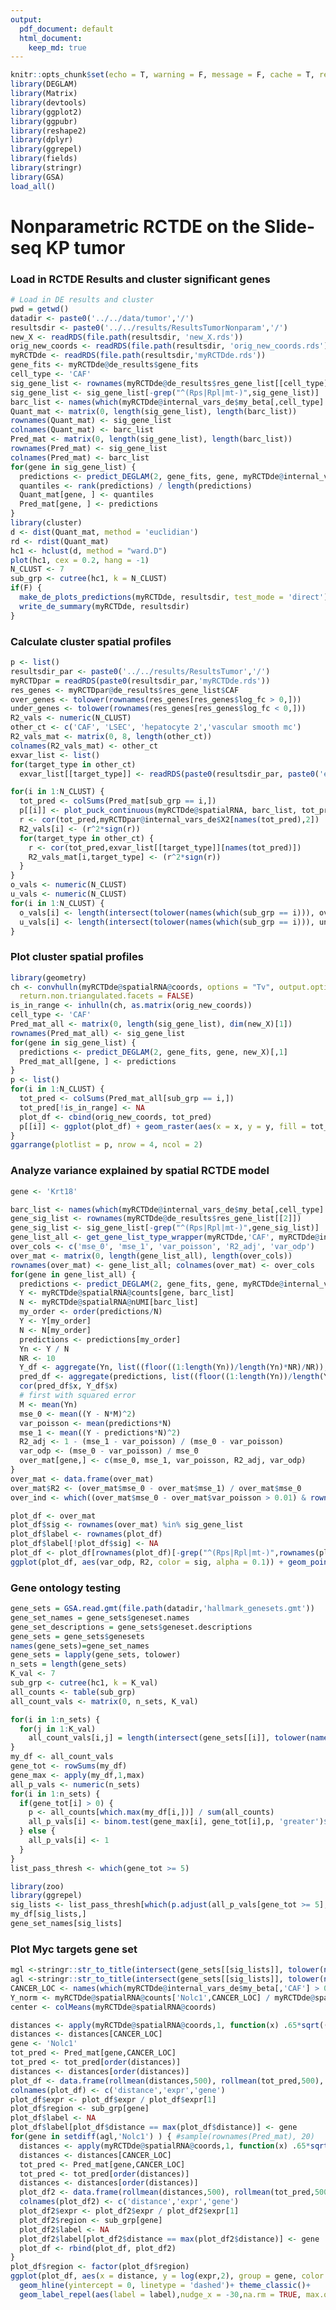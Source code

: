 ```yaml
---
output:  
  pdf_document: default
  html_document:
    keep_md: true
---
```


```r
knitr::opts_chunk$set(echo = T, warning = F, message = F, cache = T, results = 'hide')
library(DEGLAM)
library(Matrix)
library(devtools)
library(ggplot2)
library(ggpubr)
library(reshape2)
library(dplyr)
library(ggrepel)
library(fields)
library(stringr)
library(GSA)
load_all()
```

# Nonparametric RCTDE on the Slide-seq KP tumor

### Load in RCTDE Results and cluster significant genes

```r
# Load in DE results and cluster
pwd = getwd()
datadir <- paste0('../../data/tumor','/')
resultsdir <- paste0('../../results/ResultsTumorNonparam','/')
new_X <- readRDS(file.path(resultsdir, 'new_X.rds'))
orig_new_coords <- readRDS(file.path(resultsdir, 'orig_new_coords.rds'))
myRCTDde <- readRDS(file.path(resultsdir,'myRCTDde.rds'))
gene_fits <- myRCTDde@de_results$gene_fits
cell_type <- 'CAF'
sig_gene_list <- rownames(myRCTDde@de_results$res_gene_list[[cell_type]])
sig_gene_list <- sig_gene_list[-grep("^(Rps|Rpl|mt-)",sig_gene_list)]
barc_list <- names(which(myRCTDde@internal_vars_de$my_beta[,cell_type] > 0))
Quant_mat <- matrix(0, length(sig_gene_list), length(barc_list))
rownames(Quant_mat) <- sig_gene_list
colnames(Quant_mat) <- barc_list
Pred_mat <- matrix(0, length(sig_gene_list), length(barc_list))
rownames(Pred_mat) <- sig_gene_list
colnames(Pred_mat) <- barc_list
for(gene in sig_gene_list) {
  predictions <- predict_DEGLAM(2, gene_fits, gene, myRCTDde@internal_vars_de$X2[barc_list,])[,1]
  quantiles <- rank(predictions) / length(predictions)
  Quant_mat[gene, ] <- quantiles
  Pred_mat[gene, ] <- predictions
}
library(cluster)    
d <- dist(Quant_mat, method = 'euclidian')
rd <- rdist(Quant_mat)
hc1 <- hclust(d, method = "ward.D")
plot(hc1, cex = 0.2, hang = -1)
N_CLUST <- 7
sub_grp <- cutree(hc1, k = N_CLUST)
if(F) {
  make_de_plots_predictions(myRCTDde, resultsdir, test_mode = 'direct')
  write_de_summary(myRCTDde, resultsdir)
}
```

### Calculate cluster spatial profiles

```r
p <- list()
resultsdir_par <- paste0('../../results/ResultsTumor','/')
myRCTDpar = readRDS(paste0(resultsdir_par,'myRCTDde.rds'))
res_genes <- myRCTDpar@de_results$res_gene_list$CAF
over_genes <- tolower(rownames(res_genes[res_genes$log_fc > 0,]))
under_genes <- tolower(rownames(res_genes[res_genes$log_fc < 0,]))
R2_vals <- numeric(N_CLUST)
other_ct <- c('CAF', 'LSEC', 'hepatocyte 2','vascular smooth mc')
R2_vals_mat <- matrix(0, 8, length(other_ct))
colnames(R2_vals_mat) <- other_ct
exvar_list <- list()
for(target_type in other_ct)
  exvar_list[[target_type]] <- readRDS(paste0(resultsdir_par, paste0('exvar',target_type,'.rds')))

for(i in 1:N_CLUST) {
  tot_pred <- colSums(Pred_mat[sub_grp == i,])
  p[[i]] <- plot_puck_continuous(myRCTDde@spatialRNA, barc_list, tot_pred, ylimit = c(0,quantile(tot_pred, 0.999))) + scale_colour_gradientn(colors = pals::brewer.blues(20)[2:20]) + ggtitle(paste("Cluster",i))
  r <- cor(tot_pred,myRCTDpar@internal_vars_de$X2[names(tot_pred),2])
  R2_vals[i] <- (r^2*sign(r))
  for(target_type in other_ct) {
    r <- cor(tot_pred,exvar_list[[target_type]][names(tot_pred)])
    R2_vals_mat[i,target_type] <- (r^2*sign(r))
  }
}
o_vals <- numeric(N_CLUST)
u_vals <- numeric(N_CLUST)
for(i in 1:N_CLUST) {
  o_vals[i] <- length(intersect(tolower(names(which(sub_grp == i))), over_genes))
  u_vals[i] <- length(intersect(tolower(names(which(sub_grp == i))), under_genes))
}
```

### Plot cluster spatial profiles

```r
library(geometry)
ch <- convhulln(myRCTDde@spatialRNA@coords, options = "Tv", output.options = NULL,
  return.non.triangulated.facets = FALSE)
is_in_range <- inhulln(ch, as.matrix(orig_new_coords))
cell_type <- 'CAF'
Pred_mat_all <- matrix(0, length(sig_gene_list), dim(new_X)[1])
rownames(Pred_mat_all) <- sig_gene_list
for(gene in sig_gene_list) {
  predictions <- predict_DEGLAM(2, gene_fits, gene, new_X)[,1]
  Pred_mat_all[gene, ] <- predictions
}
p <- list()
for(i in 1:N_CLUST) {
  tot_pred <- colSums(Pred_mat_all[sub_grp == i,])
  tot_pred[!is_in_range] <- NA
  plot_df <- cbind(orig_new_coords, tot_pred)
  p[[i]] <- ggplot(plot_df) + geom_raster(aes(x = x, y = y, fill = tot_pred))+ scale_fill_gradientn(colors = pals::brewer.blues(20)[2:20], limits = c(min(tot_pred),max(tot_pred)), na.value="white") + ggtitle(paste("Cluster",i)) +  ggplot2::scale_shape_identity() + ggplot2::theme_classic() + ggplot2::scale_size_identity() + coord_fixed()
}
ggarrange(plotlist = p, nrow = 4, ncol = 2)
```

### Analyze variance explained by spatial RCTDE model

```r
gene <- 'Krt18'

barc_list <- names(which(myRCTDde@internal_vars_de$my_beta[,cell_type] > 0.999))
gene_sig_list <- rownames(myRCTDde@de_results$res_gene_list[[2]])
gene_sig_list <- sig_gene_list[-grep("^(Rps|Rpl|mt-)",gene_sig_list)]
gene_list_all <- get_gene_list_type_wrapper(myRCTDde,'CAF', myRCTDde@internal_vars_de$cell_types_present)
over_cols <- c('mse_0', 'mse_1', 'var_poisson', 'R2_adj', 'var_odp')
over_mat <- matrix(0, length(gene_list_all), length(over_cols))
rownames(over_mat) <- gene_list_all; colnames(over_mat) <- over_cols
for(gene in gene_list_all) {
  predictions <- predict_DEGLAM(2, gene_fits, gene, myRCTDde@internal_vars_de$X2[barc_list,])[,1]
  Y <- myRCTDde@spatialRNA@counts[gene, barc_list]
  N <- myRCTDde@spatialRNA@nUMI[barc_list]
  my_order <- order(predictions/N)
  Y <- Y[my_order]
  N <- N[my_order]
  predictions <- predictions[my_order]
  Yn <- Y / N
  NR <- 10
  Y_df <- aggregate(Yn, list((floor((1:length(Yn))/length(Yn)*NR)/NR)),mean)[1:NR,]
  pred_df <- aggregate(predictions, list((floor((1:length(Yn))/length(Yn)*NR)/NR)),mean)[1:NR,]
  cor(pred_df$x, Y_df$x)
  # first with squared error
  M <- mean(Yn)
  mse_0 <- mean((Y - N*M)^2)
  var_poisson <- mean(predictions*N)
  mse_1 <- mean((Y - predictions*N)^2)
  R2_adj <- 1 - (mse_1 - var_poisson) / (mse_0 - var_poisson) 
  var_odp <- (mse_0 - var_poisson) / mse_0
  over_mat[gene,] <- c(mse_0, mse_1, var_poisson, R2_adj, var_odp)
}
over_mat <- data.frame(over_mat)
over_mat$R2 <- (over_mat$mse_0 - over_mat$mse_1) / over_mat$mse_0
over_ind <- which((over_mat$mse_0 - over_mat$var_poisson > 0.01) & rownames(over_mat) %in% sig_gene_list)
```

```r
plot_df <- over_mat
plot_df$sig <- rownames(over_mat) %in% sig_gene_list
plot_df$label <- rownames(plot_df)
plot_df$label[!plot_df$sig] <- NA
plot_df <- plot_df[rownames(plot_df)[-grep("^(Rps|Rpl|mt-)",rownames(plot_df))], ]
ggplot(plot_df, aes(var_odp, R2, color = sig, alpha = 0.1)) + geom_point() + geom_abline(intercept = 0, slope = 1) + theme_classic() + xlab('Proportion of variance not due to sampling noise') + ylab('Proportion of variance explained by RCTDE model') + geom_label_repel(aes(label = label),nudge_x = 0.01,na.rm = TRUE, show.legend = F) + scale_color_manual(values = c("#D55E00", "#0072B2"), labels = c('Not signifcant', 'Significant'))
```

### Gene ontology testing

```r
gene_sets = GSA.read.gmt(file.path(datadir,'hallmark_genesets.gmt'))
gene_set_names = gene_sets$geneset.names
gene_set_descriptions = gene_sets$geneset.descriptions
gene_sets = gene_sets$genesets
names(gene_sets)=gene_set_names
gene_sets = lapply(gene_sets, tolower)
n_sets = length(gene_sets)
K_val <- 7
sub_grp <- cutree(hc1, k = K_val)
all_counts <- table(sub_grp)
all_count_vals <- matrix(0, n_sets, K_val)

for(i in 1:n_sets) {
  for(j in 1:K_val)
    all_count_vals[i,j] = length(intersect(gene_sets[[i]], tolower(names(which(sub_grp == j)))))
}
my_df <- all_count_vals
gene_tot <- rowSums(my_df)
gene_max <- apply(my_df,1,max)
all_p_vals <- numeric(n_sets)
for(i in 1:n_sets) {
  if(gene_tot[i] > 0) {
    p <- all_counts[which.max(my_df[i,])] / sum(all_counts)
    all_p_vals[i] <- binom.test(gene_max[i], gene_tot[i],p, 'greater')$p.value*length(all_counts)
  } else {
    all_p_vals[i] <- 1
  }
}
list_pass_thresh <- which(gene_tot >= 5)

library(zoo)
library(ggrepel)
sig_lists <- list_pass_thresh[which(p.adjust(all_p_vals[gene_tot >= 5], method = 'BH') < 0.1)]
my_df[sig_lists,]
gene_set_names[sig_lists]
```

### Plot Myc targets gene set

```r
mgl <-stringr::str_to_title(intersect(gene_sets[[sig_lists]], tolower(names(which(sub_grp == 6)))))
agl <-stringr::str_to_title(intersect(gene_sets[[sig_lists]], tolower(names(sub_grp))))
CANCER_LOC <- names(which(myRCTDde@internal_vars_de$my_beta[,'CAF'] > 0.999))
Y_norm <- myRCTDde@spatialRNA@counts['Nolc1',CANCER_LOC] / myRCTDde@spatialRNA@nUMI[CANCER_LOC]
center <- colMeans(myRCTDde@spatialRNA@coords)

distances <- apply(myRCTDde@spatialRNA@coords,1, function(x) .65*sqrt((x[1] - center[1])^2 + (x[2] - center[2])^2))
distances <- distances[CANCER_LOC]
gene <- 'Nolc1'
tot_pred <- Pred_mat[gene,CANCER_LOC]
tot_pred <- tot_pred[order(distances)]
distances <- distances[order(distances)]
plot_df <- data.frame(rollmean(distances,500), rollmean(tot_pred,500), gene)
colnames(plot_df) <- c('distance','expr','gene')
plot_df$expr <- plot_df$expr / plot_df$expr[1]
plot_df$region <- sub_grp[gene]
plot_df$label <- NA
plot_df$label[plot_df$distance == max(plot_df$distance)] <- gene
for(gene in setdiff(agl,'Nolc1') ) { #sample(rownames(Pred_mat), 20)
  distances <- apply(myRCTDde@spatialRNA@coords,1, function(x) .65*sqrt((x[1] - center[1])^2 + (x[2] - center[2])^2))
  distances <- distances[CANCER_LOC]
  tot_pred <- Pred_mat[gene,CANCER_LOC]
  tot_pred <- tot_pred[order(distances)]
  distances <- distances[order(distances)]
  plot_df2 <- data.frame(rollmean(distances,500), rollmean(tot_pred,500), gene)
  colnames(plot_df2) <- c('distance','expr','gene')
  plot_df2$expr <- plot_df2$expr / plot_df2$expr[1]
  plot_df2$region <- sub_grp[gene]
  plot_df2$label <- NA
  plot_df2$label[plot_df2$distance == max(plot_df2$distance)] <- gene
  plot_df <- rbind(plot_df, plot_df2)
}
plot_df$region <- factor(plot_df$region)
ggplot(plot_df, aes(x = distance, y = log(expr,2), group = gene, color = region)) + geom_line() +
  geom_hline(yintercept = 0, linetype = 'dashed')+ theme_classic()+
  geom_label_repel(aes(label = label),nudge_x = -30,na.rm = TRUE, max.overlaps = 100000, show.legend = F) + ylab('Log ratio of expression to expression at center') + xlab('Distance from center') + scale_color_manual("Cluster",values = c("#D55E00", "#009E73", "#0072B2","#CC79A7", "#000000")) 
```